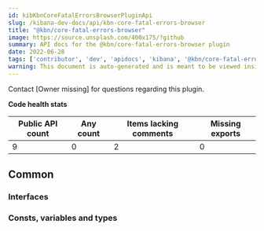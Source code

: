```yaml
---
id: kibKbnCoreFatalErrorsBrowserPluginApi
slug: /kibana-dev-docs/api/kbn-core-fatal-errors-browser
title: "@kbn/core-fatal-errors-browser"
image: https://source.unsplash.com/400x175/?github
summary: API docs for the @kbn/core-fatal-errors-browser plugin
date: 2022-06-28
tags: ['contributor', 'dev', 'apidocs', 'kibana', '@kbn/core-fatal-errors-browser']
warning: This document is auto-generated and is meant to be viewed inside our experimental, new docs system. Reach out in #docs-engineering for more info.
---
```




Contact [Owner missing] for questions regarding this plugin.

**Code health stats**

| Public API count  | Any count | Items lacking comments | Missing exports |
|-------------------|-----------|------------------------|-----------------|
| 9 | 0 | 2 | 0 |

## Common

### Interfaces
<DocDefinitionList data={kbnCoreFatalErrorsBrowserObj.common.interfaces}/>

### Consts, variables and types
<DocDefinitionList data={kbnCoreFatalErrorsBrowserObj.common.misc}/>

